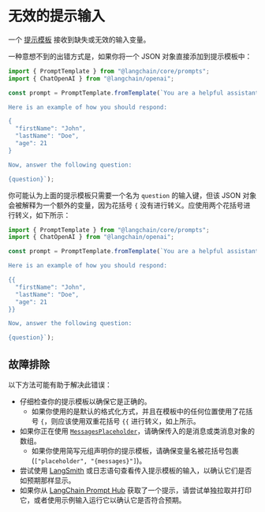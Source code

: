 # 无效的提示输入

一个 [提示模板](/docs/concepts/prompt_templates) 接收到缺失或无效的输入变量。

一种意想不到的出错方式是，如果你将一个 JSON 对象直接添加到提示模板中：

```ts
import { PromptTemplate } from "@langchain/core/prompts";
import { ChatOpenAI } from "@langchain/openai";

const prompt = PromptTemplate.fromTemplate(`You are a helpful assistant.

Here is an example of how you should respond:

{
  "firstName": "John",
  "lastName": "Doe",
  "age": 21
}

Now, answer the following question:

{question}`);
```

你可能认为上面的提示模板只需要一个名为 `question` 的输入键，但该 JSON 对象会被解释为一个额外的变量，因为花括号 `{` 没有进行转义。应使用两个花括号进行转义，如下所示：

```ts
import { PromptTemplate } from "@langchain/core/prompts";
import { ChatOpenAI } from "@langchain/openai";

const prompt = PromptTemplate.fromTemplate(`You are a helpful assistant.

Here is an example of how you should respond:

{{
  "firstName": "John",
  "lastName": "Doe",
  "age": 21
}}

Now, answer the following question:

{question}`);
```

## 故障排除

以下方法可能有助于解决此错误：

- 仔细检查你的提示模板以确保它是正确的。
  - 如果你使用的是默认的格式化方式，并且在模板中的任何位置使用了花括号 `{`，则应该使用双重花括号 `{{` 进行转义，如上所示。
- 如果你正在使用 [`MessagesPlaceholder`](/docs/concepts/prompt_templates/#messagesplaceholder)，请确保传入的是消息或类消息对象的数组。
  - 如果你使用简写元组声明你的提示模板，请确保变量名被花括号包裹 (`["placeholder", "{messages}"]`)。
- 尝试使用 [LangSmith](https://docs.smith.langchain.com/) 或日志语句查看传入提示模板的输入，以确认它们是否如预期那样显示。
- 如果你从 [LangChain Prompt Hub](https://smith.langchain.com/prompts) 获取了一个提示，请尝试单独拉取并打印它，或者使用示例输入运行它以确认它是否符合预期。